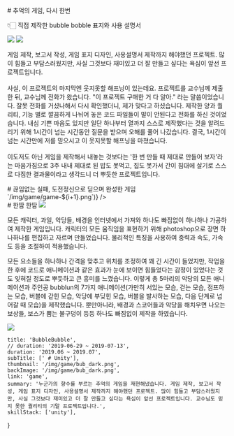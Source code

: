 
<div className="game">
    <section>
        <QuotationMarksTitle> # 추억의 게임, 다시 한번 </QuotationMarksTitle>
        <p> 👇🏻  직접 제작한 bubble bobble 표지와 사용 설명서 </p>
        <FlexBox className="flex-box">
            <img src="/img/game/BubbleBobble1.png" />
            <img src="/img/game/BubbleBobble2.png" />
        </FlexBox>
        <p> 
            게임 제작, 보고서 작성, 게임 표지 디자인, 사용설명서 제작까지 해야했던 프로젝트.
            많이 힘들고 부담스러웠지만, 사실 그것보다 재미있고 더 잘 만들고 싶다는 욕심이 앞선 프로젝트입니다. 
            <br /><br />
            사실, 이 프로젝트의 마지막엔 웃지못할 해프닝이 있는데요.
            프로젝트를 교수님께 제출한 뒤, 교수님께 전화가 왔습니다.
            "이 프로젝트 구매한 거 다 알아." 라는 말씀이었습니다. 잘못 전화를 거셨나해서 다시 확인했더니, 제가 맞다고 하셨습니다.
            제작한 양과 퀄리티, 기능 별로 깔끔하게 나뉘어 놓은 코드 파일들이 말이 안된다고 전화를 하신 것이었습니다.
            내심 기쁜 마음도 있지만 일단 하나부터 열까지 스스로 제작했다는 것을 알려드리기 위해 1시간이 넘는 시간동안 질문을 받으며 오해를 풀어 나갔습니다.
            결국, 1시간이 넘는 시간만에 저를 믿으시고 이 웃지못할 해프닝을 마쳤습니다. 
            <br /><br />
            이도저도 아닌 게임을 제작해서 내놓는 것보다는 '한 번 만들 때 제대로 만들어 보자'라는 마음가짐으로 3주 내내 제대로 된 밥도 못먹고, 집도 못가서 간이 침대에 살기로 스스로 다짐한 결과물이라고 생각드니 더 뿌듯한 프로젝트입니다.
        </p>
    </section>
    <section>
        <QuotationMarksTitle> # 끊임없는 실패, 도전정신으로 딛으며 완성한 게임 </QuotationMarksTitle>
        <PdfSlider toShow={5} images={[...Array(27).keys()].map(i => `/img/game/game-${i+1}.png`)} />
    </section>
    <section>
        <QuotationMarksTitle> # 한땀 한땀  </QuotationMarksTitle>
        <FlexBox className="flex-box">
            <img src="/img/game/bubblun_jump.png" />
            <p> 모든 캐릭터, 과일, 악당들, 배경을 인터넷에서 가져와 하나도 빠짐없이 하나하나 가공하여 제작한 게임입니다.
            캐릭터의 모든 움직임을 표현하기 위해 photoshop으로 장면 하나하나를 편집하고 자르며 만들었습니다.
            물리적인 특징을 사용하여 중력과 속도, 가속도 등을 조절하여 적용했습니다.
            </p>
        </FlexBox>
        <FlexBox className="flex-box">
            <p> 모든 요소들을 하나하나 간격을 맞추고 위치를 조정하여 꽤 긴 시간이 들었지만, 작업을 한 후에
            코드로 애니메이션과 같은 효과가 눈에 보이면 힘들었다는 감정이 있었다는 것도 잊혀질 정도로 뿌듯하고 큰 흥미를 느꼈습니다.
            이렇게 총 5마리의 악당의 모든 애니메이션과 주인공 bubblun의 7가지 애니메이션(가만히 서있는 모습, 걷는 모습, 점프하는 모습, 버블에 갇힌 모습, 악당에 부딪힌 모습, 버블을 발사하는 모습, 다음 단계로 넘어갈 때 모습)을 제작했습니다.
            뿐만아니라, 배경과 스코어들과 악당을 해치우면 나오는 보상들, 보스가 뿜는 불구덩이 등등 하나도 빠짐없이 제작을 하였습니다.
            </p>
            <img src="/img/game/boss_invader.png" />
        </FlexBox>
    </section>
</div>

    title: 'BubbleBubble',
    // duration: '2019-06-29 ~ 2019-07-13',
    duration: '2019.06 ~ 2019.07',
    subTitle: [' # Unity'],
    thumbnail: '/img/game/bub_dark.png',
    backImage: '/img/game/bub_dark.png',
    link: 'game',
    summary: '누군가의 향수를 부르는 추억의 게임을 재현해냈습니다. 게임 제작, 보고서 작성, 게임 표지 디자인, 사용설명서 제작까지 해야했던 프로젝트. 많이 힘들고 부담스러웠지만, 사실 그것보다 재미있고 더 잘 만들고 싶다는 욕심이 앞선 프로젝트입니다. 교수님도 믿지 못한 퀄리티의 기말 프로젝트입니다.',
    skillStack: ['unity'],
}
